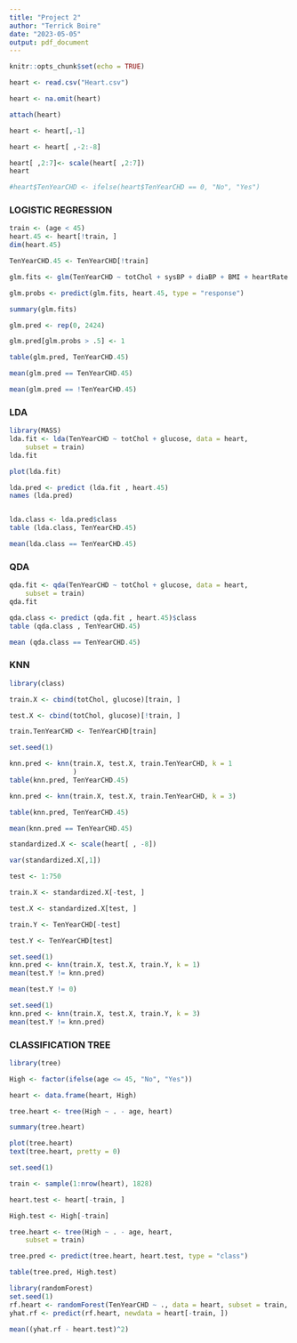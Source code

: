 ---
title: "Project 2"
author: "Terrick Boire"
date: "2023-05-05"
output: pdf_document
---

```{r setup, include=FALSE}
knitr::opts_chunk$set(echo = TRUE)
```

```{r}

heart <- read.csv("Heart.csv")

heart <- na.omit(heart)
```


```{r}
attach(heart)
```



```{r}
heart <- heart[,-1]
```

```{r}
heart <- heart[ ,-2:-8]
```


```{r}
heart[ ,2:7]<- scale(heart[ ,2:7])
heart 
```


```{r}
#heart$TenYearCHD <- ifelse(heart$TenYearCHD == 0, "No", "Yes")

```


### LOGISTIC REGRESSION

```{r}
train <- (age < 45)
heart.45 <- heart[!train, ]
dim(heart.45)
```


```{r}
TenYearCHD.45 <- TenYearCHD[!train]
```


```{r}
glm.fits <- glm(TenYearCHD ~ totChol + sysBP + diaBP + BMI + heartRate + glucose, data = heart, family = binomial, subset = train)

glm.probs <- predict(glm.fits, heart.45, type = "response")
```


```{r}
summary(glm.fits)
```




```{r}
glm.pred <- rep(0, 2424)

glm.pred[glm.probs > .5] <- 1

table(glm.pred, TenYearCHD.45)
```

```{r}
mean(glm.pred == TenYearCHD.45)
```

```{r}
mean(glm.pred == !TenYearCHD.45)
```



### LDA


```{r}
library(MASS)
lda.fit <- lda(TenYearCHD ~ totChol + glucose, data = heart,
    subset = train)
lda.fit
```

```{r}
plot(lda.fit)
```




```{r}
lda.pred <- predict (lda.fit , heart.45)
names (lda.pred)


lda.class <- lda.pred$class
table (lda.class, TenYearCHD.45)

```

```{r}
mean(lda.class == TenYearCHD.45)
```






### QDA


```{r}
qda.fit <- qda(TenYearCHD ~ totChol + glucose, data = heart,
    subset = train)
qda.fit
```
```{r}
qda.class <- predict (qda.fit , heart.45)$class
table (qda.class , TenYearCHD.45)
```


```{r}
mean (qda.class == TenYearCHD.45)

```





### KNN

```{r}
library(class)

train.X <- cbind(totChol, glucose)[train, ]

test.X <- cbind(totChol, glucose)[!train, ]

train.TenYearCHD <- TenYearCHD[train]
```


```{r}
set.seed(1)

knn.pred <- knn(train.X, test.X, train.TenYearCHD, k = 1
                )
table(knn.pred, TenYearCHD.45)
```


```{r}
knn.pred <- knn(train.X, test.X, train.TenYearCHD, k = 3)

table(knn.pred, TenYearCHD.45)
```


```{r}
mean(knn.pred == TenYearCHD.45)
```



```{r}
standardized.X <- scale(heart[ , -8])

```


```{r}
var(standardized.X[,1])
```

```{r}
test <- 1:750

train.X <- standardized.X[-test, ]

test.X <- standardized.X[test, ]

train.Y <- TenYearCHD[-test]

test.Y <- TenYearCHD[test]
```


```{r}
set.seed(1)
knn.pred <- knn(train.X, test.X, train.Y, k = 1)
mean(test.Y != knn.pred)
```

```{r}
mean(test.Y != 0)
```



```{r}
set.seed(1)
knn.pred <- knn(train.X, test.X, train.Y, k = 3)
mean(test.Y != knn.pred)
```

### CLASSIFICATION TREE


```{r}
library(tree)

High <- factor(ifelse(age <= 45, "No", "Yes"))

heart <- data.frame(heart, High)
```


```{r}
tree.heart <- tree(High ~ . - age, heart)
```


```{r}
summary(tree.heart)
```


```{r}
plot(tree.heart)
text(tree.heart, pretty = 0)

```

```{r}
set.seed(1)

train <- sample(1:nrow(heart), 1828)

heart.test <- heart[-train, ]

High.test <- High[-train]

tree.heart <- tree(High ~ . - age, heart,
    subset = train)

tree.pred <- predict(tree.heart, heart.test, type = "class")

table(tree.pred, High.test)
```





```{r}
library(randomForest)
set.seed(1)
rf.heart <- randomForest(TenYearCHD ~ ., data = heart, subset = train, mtry = 6, importance = TRUE)
yhat.rf <- predict(rf.heart, newdata = heart[-train, ])

mean((yhat.rf - heart.test)^2)
```

